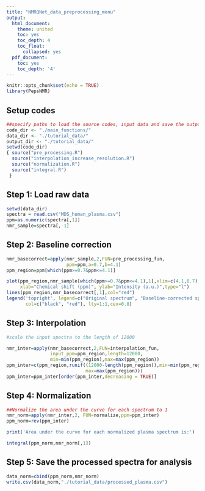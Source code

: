 ```yaml
---
title: "NMRQNet_data_preprocessing_menu"
output:
  html_document:
    theme: united
    toc: yes
    toc_depth: 4
    toc_float:
      collapsed: yes
  pdf_document:
    toc: yes
    toc_depth: '4'
---
```


```r
knitr::opts_chunk$set(echo = TRUE)
library(PepsNMR)
```

## Setup codes
```r
##specify paths to load the source codes, input data and save the output files
code_dir <- "./main_functions/"
data_dir <- "./tutorial_data/"
output_dir <- "./tutorial_data/"
setwd(code_dir)
{ source("pre_processing.R")
  source("interpolation_increase_resolution.R")
  source("normalization.R")
  source("integral.R")
 }
```


## Step 1: Load raw data
```r
setwd(data_dir)
spectra = read.csv("MDS_human_plasma.csv")
ppm=as.numeric(spectra[,1])
nmr_sample=spectra[,-1]

```


## Step 2: Baseline correction
```r
nmr_basecorrect=apply(nmr_sample,2,FUN=pre_processing_fun,
                      ppm=ppm,a=0.7,b=4.1)
ppm_region=ppm[which(ppm>=0.7&ppm<=4.1)]

```

```r
plot(ppm_region,nmr_sample[which(ppm>=0.7&ppm<=4.1),1],xlim=c(4.1,0.7),
     xlab="Chemical shift (ppm)", ylab="Intensity (a.u.)",type="l")
lines(ppm_region,nmr_basecorrect[,1],col="red")
legend('topright', legend=c("Original spectrum", "Baseline-corrected spectrum"),
       col=c("black", "red"), lty=1:1,cex=0.8)
```

## Step 3: Interpolation
```r
#scale the input spectra to the length of 12000

nmr_inter=apply(nmr_basecorrect,2,FUN=interpolation_fun,
                input_ppm=ppm_region,length=12000,
                min=min(ppm_region),max=max(ppm_region))
ppm_inter=c(ppm_region,runif((12000-length(ppm_region)),min=min(ppm_region),
                             max=max(ppm_region)))
ppm_inter=ppm_inter[order(ppm_inter,decreasing = TRUE)]


```


## Step 4: Normalization
```r
##Normalize the area under the curve for each spectrum to 1
nmr_norm=apply(nmr_inter,2, FUN=normalize,ppm=ppm_inter)
ppm_norm=rev(ppm_inter)
```

```r
print('Area under the curve for each normalized plasma spectrum is:')
```

```r
integral(ppm_norm,nmr_norm[,1])
```

## Step 5: Save the processed spectra for analysis
```r
data_norm=cbind(ppm_norm,nmr_norm)
write.csv(data_norm,"./tutorial_data/processed_plasma.csv")

```
